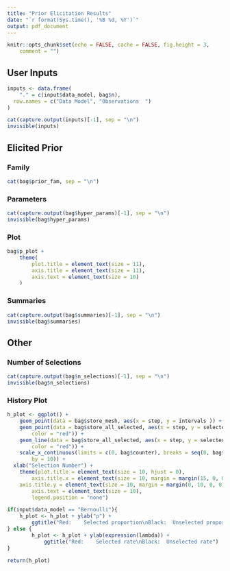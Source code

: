```yaml
---
title: "Prior Elicitation Results"
date: "`r format(Sys.time(), '%B %d, %Y')`"
output: pdf_document
---
```


```r
knitr::opts_chunk$set(echo = FALSE, cache = FALSE, fig.height = 3, 
	comment = "")
```




<!--- user inputs -->
## User Inputs
```r
inputs <- data.frame(
	"." = c(input$data_model, bag$n),
  row.names = c("Data Model", "Observations  ")
)

cat(capture.output(inputs)[-1], sep = "\n")
invisible(inputs)
```




<!--- elicited prior information -->
## Elicited Prior

### Family
```r
cat(bag$prior_fam, sep = "\n")
```


### Parameters
```r
cat(capture.output(bag$hyper_params)[-1], sep = "\n")
invisible(bag$hyper_params)
```


### Plot
```r
bag$p_plot + 
	theme(
		plot.title = element_text(size = 11),
		axis.title = element_text(size = 11), 
		axis.text = element_text(size = 10)
	)
```


### Summaries
```r
cat(capture.output(bag$summaries)[-1], sep = "\n")
invisible(bag$summaries)
```




<!--- number of selections and history plot -->
## Other

### Number of Selections
```r
cat(capture.output(bag$n_selections)[-1], sep = "\n")
invisible(bag$n_selections)
```


### History Plot
```r
h_plot <- ggplot() +
	geom_point(data = bag$store_mesh, aes(x = step, y = intervals )) +
	geom_point(data = bag$store_all_selected, aes(x = step, y = selected_param, 
		color = "red")) +
	geom_line(data = bag$store_all_selected, aes(x = step, y = selected_param, 
		color = "red")) +
	scale_x_continuous(limits = c(0, bag$counter), breaks = seq(0, bag$counter, 
		by = 10)) +
  xlab("Selection Number") + 
	theme(plot.title = element_text(size = 10, hjust = 0), 
		axis.title.x = element_text(size = 10, margin = margin(15, 0, 0, 0)), 
    axis.title.y = element_text(size = 10, margin = margin(0, 10, 0, 0)),
		axis.text = element_text(size = 10), 
		legend.position = "none")

if(input$data_model == "Bernoulli"){
	h_plot <- h_plot + ylab("p") + 
		ggtitle("Red:    Selected proportion\nBlack:  Unselected proportion")
} else {
		h_plot <- h_plot + ylab(expression(lambda)) + 
			ggtitle("Red:    Selected rate\nBlack:  Unselected rate")
}

return(h_plot)
```



